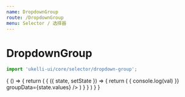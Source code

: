 ```yaml
---
name: DropdownGroup
route: /DropdownGroup
menu: Selector / 选择器
---
```



# DropdownGroup

```js
import 'ukelli-ui/core/selector/dropdown-group';
```

<PropsTable of={DropdownGroup} />

<Playground>
  {
    () => {
      return (
        <State initial={{
          values: {
            group1: {
              Title: 'group1',
              values: {
                value11: '显示1-1',
                value12: '显示1-2',
                value13: '显示1-3',
                value14: '显示1-4',
              }
            },
            group2: {
              Title: 'group2',
              values: {
                value21: '显示2-1',
                value22: '显示2-2',
                value23: '显示2-3',
                value24: '显示2-4',
              },
            },
          },
        }}>
        {
          ({ state, setState }) => {
            return (
              <DropdownGroup
                defaultValue={["value11"]}
                fieldMapper={{
                  title: 'Title',
                  values: 'values'
                }} onChange={val => {
                  console.log(val)
                }} groupData={state.values} />
            )
          }
        }
        </State>
      )
    }
  }
</Playground>
